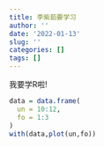 ```yaml
---
title: 李紫茹要学习
author: ''
date: '2022-01-13'
slug: ''
categories: []
tags: []
---
```


我要学R啦!

```r
data = data.frame(
  un = 10:12,
  fo = 1:3
)
with(data,plot(un,fo))
```

